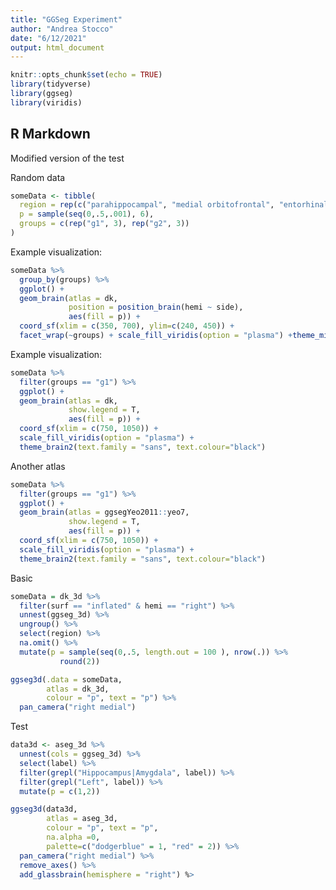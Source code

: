 ```yaml
---
title: "GGSeg Experiment"
author: "Andrea Stocco"
date: "6/12/2021"
output: html_document
---
```


```r
knitr::opts_chunk$set(echo = TRUE)
library(tidyverse)
library(ggseg)
library(viridis)
```

## R Markdown

Modified version of the test

Random data

```r
someData <- tibble(
  region = rep(c("parahippocampal", "medial orbitofrontal", "entorhinal"), 2), 
  p = sample(seq(0,.5,.001), 6),
  groups = c(rep("g1", 3), rep("g2", 3))
)
```

Example visualization:

```r
someData %>%
  group_by(groups) %>%
  ggplot() +
  geom_brain(atlas = dk, 
             position = position_brain(hemi ~ side),
             aes(fill = p)) +
  coord_sf(xlim = c(350, 700), ylim=c(240, 450)) +
  facet_wrap(~groups) + scale_fill_viridis(option = "plasma") +theme_minimal()
```

Example visualization:

```r
someData %>%
  filter(groups == "g1") %>%
  ggplot() +
  geom_brain(atlas = dk, 
             show.legend = T,
             aes(fill = p)) +
  coord_sf(xlim = c(750, 1050)) +
  scale_fill_viridis(option = "plasma") +
  theme_brain2(text.family = "sans", text.colour="black")
```

Another atlas

```r
someData %>%
  filter(groups == "g1") %>%
  ggplot() +
  geom_brain(atlas = ggsegYeo2011::yeo7, 
             show.legend = T,
             aes(fill = p)) +
  coord_sf(xlim = c(750, 1050)) +
  scale_fill_viridis(option = "plasma") +
  theme_brain2(text.family = "sans", text.colour="black")
```

Basic

```r
someData = dk_3d %>% 
  filter(surf == "inflated" & hemi == "right") %>% 
  unnest(ggseg_3d) %>% 
  ungroup() %>% 
  select(region) %>% 
  na.omit() %>% 
  mutate(p = sample(seq(0,.5, length.out = 100 ), nrow(.)) %>% 
           round(2)) 

ggseg3d(.data = someData, 
        atlas = dk_3d,
        colour = "p", text = "p") %>% 
  pan_camera("right medial")
```

Test

```r
data3d <- aseg_3d %>% 
  unnest(cols = ggseg_3d) %>% 
  select(label) %>% 
  filter(grepl("Hippocampus|Amygdala", label)) %>%
  filter(grepl("Left", label)) %>%
  mutate(p = c(1,2)) 

ggseg3d(data3d, 
        atlas = aseg_3d,
        colour = "p", text = "p",
        na.alpha =0,
        palette=c("dodgerblue" = 1, "red" = 2)) %>%
  pan_camera("right medial") %>%
  remove_axes() %>%
  add_glassbrain(hemisphere = "right") %>
```
